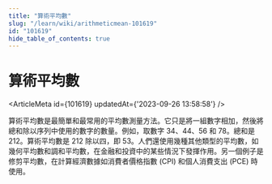 ```yaml
---
title: "算術平均數"
slug: "/learn/wiki/arithmeticmean-101619"
id: "101619"
hide_table_of_contents: true
---
```



# 算術平均數

<ArticleMeta id={101619} updatedAt={'2023-09-26 13:58:58'} />
<div className='border-solid border-b border-t-0 my-4 border-[var(--ifm-color-gray-300)]' />

算術平均數是最簡單和最常用的平均數測量方法。它只是將一組數字相加，然後將總和除以序列中使用的數字的數量。例如，取數字 34、44、56 和 78。總和是 212。算術平均數是 212 除以四，即 53。人們還使用幾種其他類型的平均數，如幾何平均數和調和平均數，在金融和投資中的某些情況下發揮作用。另一個例子是修剪平均數，在計算經濟數據如消費者價格指數 (CPI) 和個人消費支出 (PCE) 時使用。
